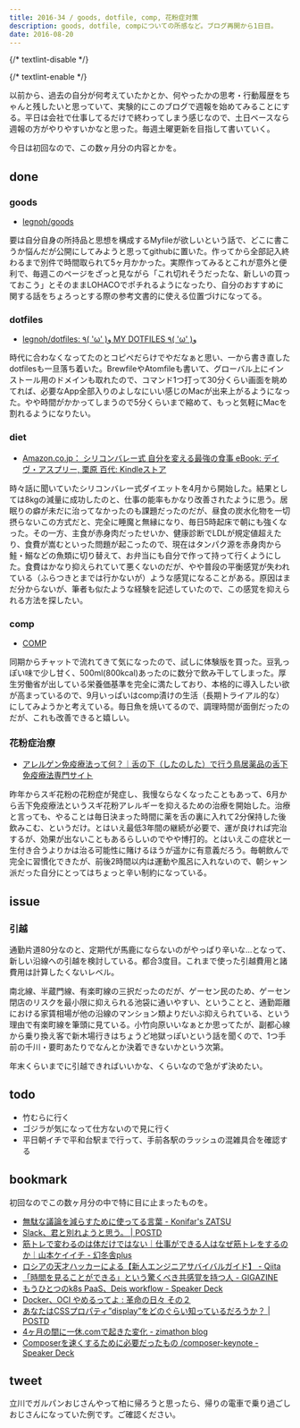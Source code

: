 ```yaml
---
title: 2016-34 / goods, dotfile, comp, 花粉症対策
description: goods, dotfile, compについての所感など。ブログ再開から1日目。
date: 2016-08-20
---
```


{/* textlint-disable */}


{/* textlint-enable */}

以前から、過去の自分が何考えていたかとか、何やったかの思考・行動履歴をちゃんと残したいと思っていて、実験的にこのブログで週報を始めてみることにする。平日は会社で仕事してるだけで終わってしまう感じなので、土日ベースなら週報の方がやりやすいかなと思った。毎週土曜更新を目指して書いていく。

今日は初回なので、この数ヶ月分の内容とかを。

done
----

### goods

<X url="https://twitter.com/legnoh/status/718960742087544832" />

- [legnoh/goods](https://github.com/legnoh/goods)

要は自分自身の所持品と思想を構成するMyfileが欲しいという話で、どこに書こうか悩んだが公開にしてみようと思ってgithubに置いた。作ってから全部記入終わるまで別件で時間取られて5ヶ月かかった。実際作ってみるとこれが意外と便利で、毎週このページをざっと見ながら「これ切れそうだったな、新しいの買っておこう」とそのままLOHACOでポチれるようになったり、自分のおすすめに関する話をちょろっとする際の参考文書的に使える位置づけになってる。

### dotfiles

- [legnoh/dotfiles: ٩( 'ω' )و MY DOTFILES ٩( 'ω' )و](https://github.com/legnoh/dotfiles)

時代に合わなくなってたのとコピペだらけでやだなぁと思い、一から書き直したdotfilesも一旦落ち着いた。BrewfileやAtomfileも書いて、グローバル上にインストール用のドメインも取れたので、コマンド1つ打って30分くらい画面を眺めてれば、必要なApp全部入りのよしなにいい感じのMacが出来上がるようになった。やや時間がかかってしまうので5分くらいまで縮めて、もっと気軽にMacを割れるようになりたい。

### diet

- [Amazon.co.jp： シリコンバレー式 自分を変える最強の食事 eBook: デイヴ・アスプリー, 栗原 百代: Kindleストア](https://www.amazon.co.jp/dp/B015S5545W/)

時々話に聞いていたシリコンバレー式ダイエットを4月から開始した。結果としては8kgの減量に成功したのと、仕事の能率もかなり改善されたように思う。居眠りの癖が未だに治ってなかったのも課題だったのだが、昼食の炭水化物を一切摂らないこの方式だと、完全に睡魔と無縁になり、毎日5時起床で朝にも強くなった。その一方、主食が赤身肉だったせいか、健康診断でLDLが規定値超えたり、食費が嵩むといった問題が起こったので、現在はタンパク源を赤身肉から鮭・鰯などの魚類に切り替えて、お弁当にも自分で作って持って行くようにした。食費はかなり抑えられていて悪くないのだが、やや普段の平衡感覚が失われている（ふらつきとまでは行かないが）ような感覚になることがある。原因はまだ分からないが、筆者も似たような経験を記述していたので、この感覚を抑えられる方法を探したい。

### comp

- [COMP](https://www.comp.jp/)

<Instagram instagramId="BI6G_JVjc20" />

同期からチャットで流れてきて気になったので、試しに体験版を買った。豆乳っぽい味で少し甘く、500ml(800kcal)あったのに数分で飲み干してしまった。厚生労働省が出している栄養価基準を完全に満たしており、本格的に導入したい欲が高まっているので、9月いっぱいはcomp漬けの生活（長期トライアル的な）にしてみようかと考えている。毎日魚を焼いてるので、調理時間が面倒だったのだが、これも改善できると嬉しい。

### 花粉症治療

- [アレルゲン免疫療法って何？｜舌の下（したのした）で行う鳥居薬品の舌下免疫療法専門サイト](https://www.torii-alg.jp/allergy/immunotherapy.html)

昨年からスギ花粉の花粉症が発症し、我慢ならなくなったこともあって、6月から舌下免疫療法というスギ花粉アレルギーを抑えるための治療を開始した。治療と言っても、やることは毎日決まった時間に薬を舌の裏に入れて2分保持した後飲みこむ、というだけ。とはいえ最低3年間の継続が必要で、運が良ければ完治するが、効果が出ないこともあるらしいのでやや博打的。とはいえこの症状と一生付き合うよりかは治る可能性に賭けるほうが遥かに有意義だろう。毎朝飲んで完全に習慣化できたが、前後2時間以内は運動や風呂に入れないので、朝シャン派だった自分にとってはちょっと辛い制約になっている。

issue
----

### 引越

通勤片道80分なのと、定期代が馬鹿にならないのがやっぱり辛いな...となって、新しい沿線への引越を検討している。都合3度目。これまで使った引越費用と諸費用は計算したくないレベル。

南北線、半蔵門線、有楽町線の三択だったのだが、ゲーセン民のため、ゲーセン閉店のリスクを最小限に抑えられる池袋に通いやすい、ということと、通勤距離における家賃相場が他の沿線のマンション類よりだいぶ抑えられている、という理由で有楽町線を筆頭に見ている。小竹向原いいなぁとか思ってたが、副都心線から乗り換え客で新木場行きはちょうど地獄っぽいという話を聞くので、1つ手前の千川・要町あたりでなんとか決着できないかという次第。

年末くらいまでに引越できればいいかな、くらいなので急がず決めたい。

todo
----

- 竹むらに行く
- ゴジラが気になって仕方ないので見に行く
- 平日朝イチで平和台駅まで行って、手前各駅のラッシュの混雑具合を確認する

bookmark
----

初回なのでこの数ヶ月分の中で特に目に止まったものを。

- [無駄な議論を減らすために使ってる言葉 - Konifar's ZATSU](https://konifar-zatsu.hatenadiary.jp/entry/2016/06/29/193911)
- [Slack、君と別れようと思う。 | POSTD](https://postd.cc/slack-i-m-breaking-up-with-you/)
- [筋トレで変わるのは体だけではない｜仕事ができる人はなぜ筋トレをするのか｜山本ケイイチ - 幻冬舎plus](https://www.gentosha.jp/article/5377/)
- [ロシアの天才ハッカーによる【新人エンジニアサバイバルガイド】 - Qiita](https://qiita.com/jacksuzuki/items/b2fa6b44962e73a53d08)
- [「時間を見ることができる」という驚くべき共感覚を持つ人 - GIGAZINE](https://gigazine.net/news/20160617-rare-humans-see-time/)
- [もうひとつのk8s PaaS、Deis workflow - Speaker Deck](https://speakerdeck.com/jacopen/mouhitotufalsek8s-paas-deis-workflow)
- [Docker、OCI やめるってよ : 革命の日々 その２](http://blog.gachapin-sensei.com/archives/5174099.html)
- [あなたはCSSプロパティ”display”をどのぐらい知っているだろうか？ | POSTD](https://postd.cc/how-well-do-you-know-display/)
- [4ヶ月の間に一休.comで起きた変化 - zimathon blog](http://y-jima.hatenablog.com/entry/2016/08/09/005537)
- [Composerを速くするために必要だったもの /composer-keynote - Speaker Deck](https://speakerdeck.com/hirak/composer-keynote)

tweet
----

立川でガルパンおじさんやって柏に帰ろうと思ったら、帰りの電車で乗り過ごしおじさんになっていた例です。ご確認ください。

<X url="https://twitter.com/legnoh/status/764425284540100608" />
<X url="https://twitter.com/legnoh/status/764462862337052673" />
<X url="https://twitter.com/legnoh/status/764462893370707972" />
<X url="https://twitter.com/legnoh/status/764484640207884289" />
<X url="https://twitter.com/legnoh/status/764484773880340485" />
